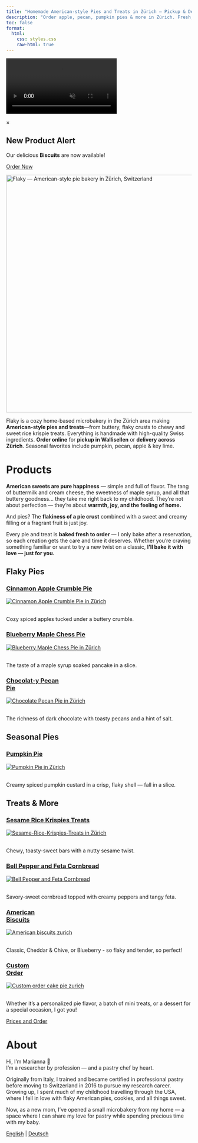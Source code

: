 ```yaml
---
title: "Homemade American-style Pies and Treats in Zürich – Pickup & Delivery"
description: "Order apple, pecan, pumpkin pies & more in Zürich. Fresh, homemade. Pickup in Wallisellen, delivery in the city."
toc: false
format:
  html:
    css: styles.css
    raw-html: true 
---
```

<!-- Desktop background video -->
<div class="background-video-container">
  <video autoplay muted loop playsinline>
    <source src="Backgroundrotating2.mp4" type="video/mp4">
  </video>
</div>

<div id="promoModal" class="modal">
<div class="modal-content">
<span class="close">&times;</span>
<h2>New Product Alert</h2>
<p>Our delicious <strong>Biscuits</strong> are now available!</p>
<a href="order.qmd" class="order-btn">Order Now</a>
</div>
</div>

<script>
document.addEventListener("DOMContentLoaded", function() {
  const modal = document.getElementById("promoModal");
  const span = document.querySelector(".close");

  // Show popup once per visitor
  if (localStorage.getItem("promoClosed") !== "true") {
    modal.style.display = "flex";
  }

  span.onclick = () => {
    modal.style.display = "none";
    localStorage.setItem("promoClosed", "true");
  };

  window.onclick = (event) => {
    if (event.target === modal) {
      modal.style.display = "none";
      localStorage.setItem("promoClosed", "true");
    }
  };
});
</script>

<div class="content-strip">
![](logo_website.png){fig-align="center" width="642" alt="Flaky — American-style pie bakery in Zürich, Switzerland"}

Flaky is a cozy home-based microbakery in the Zürich area making **American-style pies and treats**—from buttery, flaky crusts to chewy and sweet rice krispie treats. Everything is handmade with high-quality Swiss ingredients. **Order online** for **pickup in Wallisellen** or **delivery across Zürich**. Seasonal favorites include pumpkin, pecan, apple & key lime.


<div class="content-overlay">


# Products {#products}

**American sweets are pure happiness** — simple and full of flavor. The tang of buttermilk and cream cheese, the sweetness of maple syrup, and all that buttery goodness… they take me right back to my childhood. They’re not about perfection — they’re about **warmth, joy, and the feeling of home.**

And pies? The **flakiness of a pie crust** combined with a sweet and creamy filling or a fragrant fruit is just joy.

Every pie and treat is **baked fresh to order** — I only bake after a reservation, so each creation gets the care and time it deserves. Whether you’re craving something familiar or want to try a new twist on a classic, **I’ll bake it with love — just for you.**

## Flaky Pies

<div class="gallery">

  <!-- Cinnamon Apple Crumble Pie -->
<div class="polaroid">
<a class="polaroid-title" href="cinnamon-apple-crumble-pie-zurich.html">
<h3>Cinnamon Apple Crumble Pie</h3>
</a>
<a class="polaroid-media" href="cinnamon-apple-crumble-pie-zurich.html">
<img src="images/apple-pie-thanksgiving-zurich.jpeg"
           alt="Cinnamon Apple Crumble Pie in Zürich" loading="lazy">
</a>
<p class="polaroid-desc"><br>Cozy spiced apples tucked under a buttery crumble.</p>
</div>

  <!-- Blueberry Maple Chess Pie -->
<div class="polaroid">
<a class="polaroid-title" href="blueberry-maple-chess-pie-zurich.html">
<h3>Blueberry Maple Chess Pie</h3>
</a>
<a class="polaroid-media" href="blueberry-maple-chess-pie-zurich.html">
<img src="images/Maple-chess-pie-thanksgiving-zurich.jpg"
           alt="Blueberry Maple Chess Pie in Zürich" loading="lazy">
</a>
<p class="polaroid-desc"><br>The taste of a maple syrup soaked pancake in a slice.</p>
</div>

  <!-- Chocolat-y Pecan Pie -->
<div class="polaroid">
<a class="polaroid-title" href="pecan-pie-zurich.html">
<h3>Chocolat-y Pecan<br>Pie</h3>
</a>
<a class="polaroid-media" href="pecan-pie-zurich.html">
<img src="images/Pecan-Pie-thanksgiving-Zurich.jpeg"
           alt="Chocolate Pecan Pie in Zürich" loading="lazy">
</a>
<p class="polaroid-desc"><br>The richness of dark chocolate with toasty pecans and a hint of salt.</p>
</div>

</div>

## Seasonal Pies

<div class="gallery">

  <!-- Pumpkin Pie -->
<div class="polaroid">
<a class="polaroid-title" href="pumpkin-pie-thanksgiving-zurich.html">
<h3>Pumpkin Pie</h3>
</a>
<a class="polaroid-media" href="pumpkin-pie-thanksgiving-zurich.html">
<img src="images/pumpkin-pie-thanksgiving-zurich2.jpeg"
           alt="Pumpkin Pie in Zürich" loading="lazy">
</a>
<p class="polaroid-desc"><br>Creamy spiced pumpkin custard in a crisp, flaky shell — fall in a slice.</p>
</div>
</div>

## Treats & More

<div class="gallery">

  <!-- Sesame Rice Krispies Treats -->
<div class="polaroid">
<a class="polaroid-title" href="rice-krispies-treats-zurich.html">
<h3>Sesame Rice Krispies Treats</h3>
</a>
<a class="polaroid-media" href="rice-krispies-treats-zurich.html">
<img src="images/Sesame-Rice-Krispies-Treats.jpg"
           alt="Sesame-Rice-Krispies-Treats in Zürich" loading="lazy">
</a>
<p class="polaroid-desc"><br>Chewy, toasty-sweet bars with a nutty sesame twist.</p>
</div>

  <!-- Bell Pepper and Feta Cornbread -->
<div class="polaroid">
<a class="polaroid-title" href="cornbread-zurich.html">
<h3>Bell Pepper and Feta Cornbread</h3>
</a>
<a class="polaroid-media" href="cornbread-zurich.html">
<img src="images/Cornbread-zurich.jpeg"
           alt="Bell Pepper and Feta Cornbread" loading="lazy">
</a>
<p class="polaroid-desc"><br>Savory-sweet cornbread topped with creamy peppers and tangy feta.</p>
</div>

  <!-- Biscuits -->
<div class="polaroid">
<a class="polaroid-title" href="american-biscuits-zurich.html">
<h3>American<br>Biscuits</h3>
</a>
<a class="polaroid-media" href="american-biscuits-zurich.html">
<img src="images/american_biscuits_zurich.jpeg"
           alt="American biscuits zurich" loading="lazy">
</a>
<p class="polaroid-desc"><br>Classic, Cheddar & Chive, or Blueberry - so flaky and tender, so perfect!</p>
</div>


  <!-- Custom order -->
<div class="polaroid">
<a class="polaroid-title" href="custom-pie-cake-zurich.html">
<h3>Custom<br>Order</h3>
</a>
<a class="polaroid-media" href="custom-pie-cake-zurich.html">
<img src="images/Custom-order-cake-pie-zurich.jpeg"
           alt="Custom order cake pie zurich" loading="lazy">
</a>
<p class="polaroid-desc"><br>Whether it’s a personalized pie flavor, a batch of mini treats, or a dessert for a special occasion, I got you!</p>
</div>

</div>

<div class="nav-button">
  <a href="order-pies-zurich.qmd" class="btn-link">Prices and Order</a>
</div>

# About {#about}

Hi, I’m Marianna 👋\
I’m a researcher by profession — and a pastry chef by heart.

Originally from Italy, I trained and became certified in professional pastry before moving to Switzerland in 2016 to pursue my research career. Growing up, I spent much of my childhood travelling through the USA, where I fell in love with flaky American pies, cookies, and all things sweet.

Now, as a new mom, I’ve opened a small microbakery from my home — a space where I can share my love for pastry while spending precious time with my baby.

<script type="application/ld+json">
{
  "@context": "https://schema.org",
  "@type": "Bakery",
  "name": "Flaky",
  "image": "https://yourdomain.com/logo_website.png",
  "address": {
    "@type": "PostalAddress",
    "addressLocality": "Zürich",
    "addressCountry": "CH"
  },
  "servesCuisine": "American desserts",
  "url": "https://yourdomain.com",
  "description": "Flaky is a home-based microbakery in Zürich, baking handmade American-style pies such as pumpkin pie, cinnamon apple crumble, and pecan pie."
}
</script>

<div class="language-switch">
  <a href="index.html">English</a> |
  <a href="de/index.html">Deutsch</a>
</div>


<div class="footer-heart">
  <i class="fas fa-heart"></i>
</div>

</div>

<script>
document.addEventListener("DOMContentLoaded", function() {
  const navLinks = document.querySelectorAll('.navbar-nav .nav-link');
  const navbarCollapse = document.querySelector('.navbar-collapse');

  navLinks.forEach(function(link) {
    link.addEventListener('click', function() {
      if (navbarCollapse.classList.contains('show')) {
        // collapse the menu
        const collapse = new bootstrap.Collapse(navbarCollapse);
        collapse.hide();
      }
    });
  });
});
</script>
